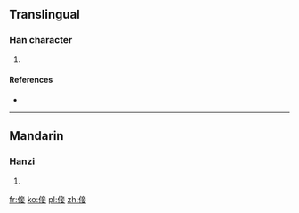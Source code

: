 ==Translingual==

===Han character===
{{Han char|rn=9|rad=人|as=08|sn=10|four=|canj=OYTV|ids=⿰亻妾}}

# {{defn|Han|sort=人08}}

====References====
* {{Han ref|kx=0109.171|hdz=10183.041|uh=503F|ud=20543}}

----

==Mandarin==

===Hanzi===
{{cmn-hanzi|pin=[[qie]]|wg=ch'ieh}}

# {{defn|lang=cmn|sort=人08}}

[[fr:倿]]
[[ko:倿]]
[[pl:倿]]
[[zh:倿]]